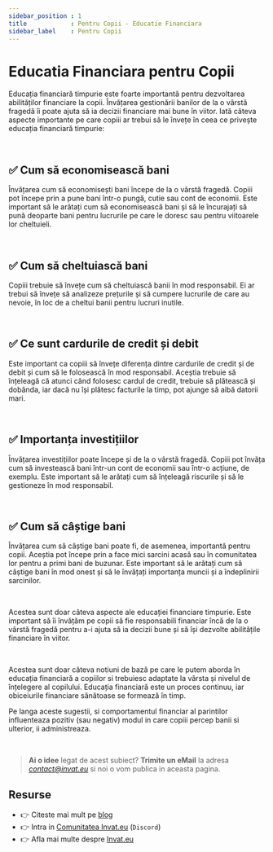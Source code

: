 ```yaml
---
sidebar_position : 1
title            : Pentru Copii - Educatie Financiara
sidebar_label    : Pentru Copii
---
```


# Educatia Financiara pentru Copii

Educația financiară timpurie este foarte importantă pentru dezvoltarea abilităților financiare la copii.
Învățarea gestionării banilor de la o vârstă fragedă îi poate ajuta să ia decizii financiare mai bune în viitor. 
Iată câteva aspecte importante pe care copiii ar trebui să le învețe în ceea ce privește educația financiară timpurie:

<br />

## ✅ Cum să economisească bani

Învățarea cum să economisești bani începe de la o vârstă fragedă. Copiii pot începe prin a pune bani într-o pungă, cutie sau cont de economii. 
Este important să le arătați cum să economisească bani și să le încurajați să pună deoparte bani pentru lucrurile pe care le doresc sau pentru viitoarele lor cheltuieli.

<br />

## ✅ Cum să cheltuiască bani 

Copiii trebuie să învețe cum să cheltuiască banii în mod responsabil. Ei ar trebui să învețe să analizeze prețurile și să cumpere lucrurile de care au nevoie, în loc de a cheltui banii pentru lucruri inutile.

<br />

## ✅ Ce sunt cardurile de credit și debit

Este important ca copiii să învețe diferența dintre cardurile de credit și de debit și cum să le folosească în mod responsabil. 
Aceștia trebuie să înțeleagă că atunci când folosesc cardul de credit, trebuie să plătească și dobânda, iar dacă nu își plătesc facturile la timp, pot ajunge să aibă datorii mari.

<br />

## ✅ Importanța investițiilor 

Învățarea investițiilor poate începe și de la o vârstă fragedă. Copiii pot învăța cum să investească bani într-un cont de economii sau într-o acțiune, de exemplu. 
Este important să le arătați cum să înțeleagă riscurile și să le gestioneze în mod responsabil.

<br />

## ✅ Cum să câștige bani 

Învățarea cum să câștige bani poate fi, de asemenea, importantă pentru copii. 
Aceștia pot începe prin a face mici sarcini acasă sau în comunitatea lor pentru a primi bani de buzunar. 
Este important să le arătați cum să câștige bani în mod onest și să le învățați importanța muncii și a îndeplinirii sarcinilor.

<br />

Acestea sunt doar câteva aspecte ale educației financiare timpurie. 
Este important să îi învățăm pe copii să fie responsabili financiar încă de la o vârstă fragedă pentru a-i ajuta să ia decizii bune și să își dezvolte abilitățile financiare în viitor.

<br />

Acestea sunt doar câteva notiuni de bază pe care le putem aborda în educația financiară a copiilor si trebuiesc adaptate la vârsta și nivelul de înțelegere al copilului. 
Educația financiară este un proces continuu, iar obiceiurile financiare sănătoase se formează în timp.

Pe langa aceste sugestii, si comportamentul financiar al parintilor influenteaza pozitiv (sau negativ) modul in care copiii percep banii si ulterior, ii administreaza. 

<br />

> **Ai o idee** legat de acest subiect? **Trimite un eMail** la adresa *contact@invat.eu* si noi o vom publica in aceasta pagina.

## Resurse

- 👉 Citeste mai mult pe [blog](https://www.blog.invat.eu/)
- 👉 Intra in [Comunitatea Invat.eu](https://discord.gg/3qmQKAHKS2) (`Discord`)  
- 👉 Afla mai multe despre [Invat.eu](/) 

